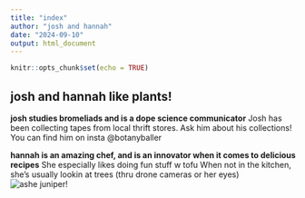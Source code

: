 ```yaml
---
title: "index"
author: "josh and hannah"
date: "2024-09-10"
output: html_document
---
```


```r
knitr::opts_chunk$set(echo = TRUE)
```

## josh and hannah like plants!

**josh studies bromeliads and is a dope science communicator**
Josh has been collecting tapes from local thrift stores. Ask him about his collections!
You can find him on insta @botanyballer

**hannah is an amazing chef, and is an innovator when it comes to delicious recipes**
She especially likes doing fun stuff w tofu
When not in the kitchen, she's usually lookin at trees (thru drone cameras or her eyes)
![ashe juniper!](/Users/hannahzonnevylle/Desktop/field_pics/IMG_2168.jpg)


